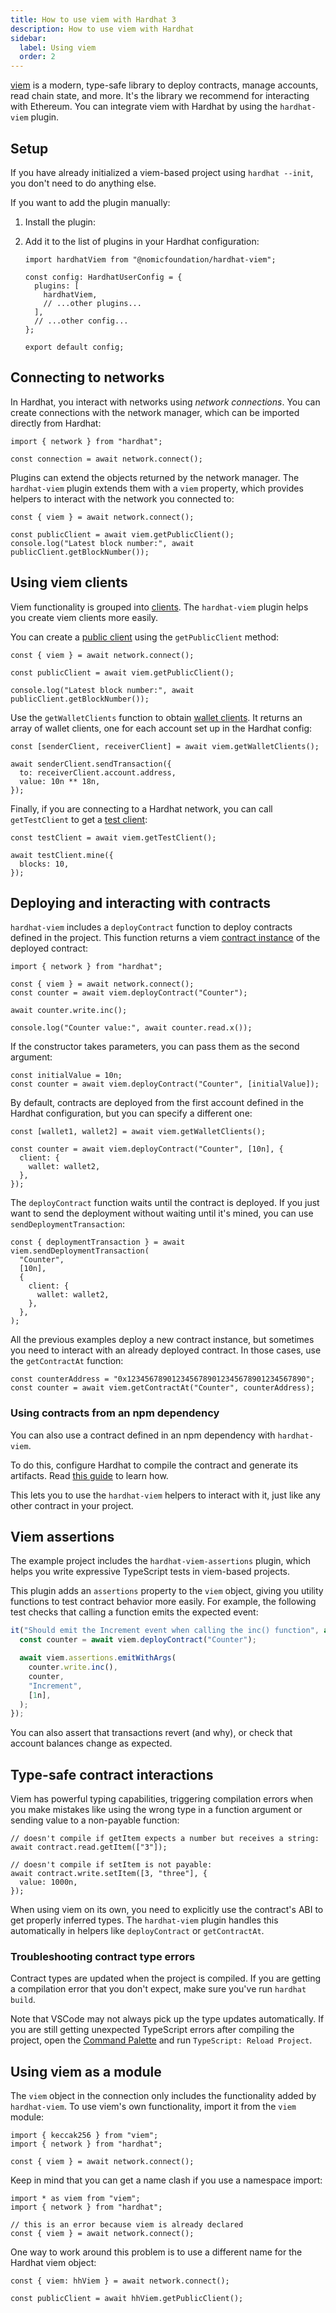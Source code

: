 ```yaml
---
title: How to use viem with Hardhat 3
description: How to use viem with Hardhat
sidebar:
  label: Using viem
  order: 2
---
```



[viem](https://viem.sh/) is a modern, type-safe library to deploy contracts, manage accounts, read chain state, and more. It's the library we recommend for interacting with Ethereum. You can integrate viem with Hardhat by using the `hardhat-viem` plugin.

## Setup

If you have already initialized a viem-based project using `hardhat --init`, you don't need to do anything else.

If you want to add the plugin manually:

1. Install the plugin:

   <Install packages="@nomicfoundation/hardhat-viem" />

2. Add it to the list of plugins in your Hardhat configuration:

   ```tsx
   import hardhatViem from "@nomicfoundation/hardhat-viem";

   const config: HardhatUserConfig = {
     plugins: [
       hardhatViem,
       // ...other plugins...
     ],
     // ...other config...
   };

   export default config;
   ```

## Connecting to networks

In Hardhat, you interact with networks using _network connections_. You can create connections with the network manager, which can be imported directly from Hardhat:

```tsx
import { network } from "hardhat";

const connection = await network.connect();
```

Plugins can extend the objects returned by the network manager. The `hardhat-viem` plugin extends them with a `viem` property, which provides helpers to interact with the network you connected to:

```tsx
const { viem } = await network.connect();

const publicClient = await viem.getPublicClient();
console.log("Latest block number:", await publicClient.getBlockNumber());
```

## Using viem clients

Viem functionality is grouped into [clients](https://viem.sh/docs/clients/intro). The `hardhat-viem` plugin helps you create viem clients more easily.

You can create a [public client](https://viem.sh/docs/clients/public) using the `getPublicClient` method:

```tsx
const { viem } = await network.connect();

const publicClient = await viem.getPublicClient();

console.log("Latest block number:", await publicClient.getBlockNumber());
```

Use the `getWalletClients` function to obtain [wallet clients](https://viem.sh/docs/clients/wallet). It returns an array of wallet clients, one for each account set up in the Hardhat config:

```tsx
const [senderClient, receiverClient] = await viem.getWalletClients();

await senderClient.sendTransaction({
  to: receiverClient.account.address,
  value: 10n ** 18n,
});
```

Finally, if you are connecting to a Hardhat network, you can call `getTestClient` to get a [test client](https://viem.sh/docs/clients/test):

```tsx
const testClient = await viem.getTestClient();

await testClient.mine({
  blocks: 10,
});
```

## Deploying and interacting with contracts

`hardhat-viem` includes a `deployContract` function to deploy contracts defined in the project. This function returns a viem [contract instance](https://viem.sh/docs/contract/getContract) of the deployed contract:

```tsx
import { network } from "hardhat";

const { viem } = await network.connect();
const counter = await viem.deployContract("Counter");

await counter.write.inc();

console.log("Counter value:", await counter.read.x());
```

If the constructor takes parameters, you can pass them as the second argument:

```tsx
const initialValue = 10n;
const counter = await viem.deployContract("Counter", [initialValue]);
```

By default, contracts are deployed from the first account defined in the Hardhat configuration, but you can specify a different one:

```tsx
const [wallet1, wallet2] = await viem.getWalletClients();

const counter = await viem.deployContract("Counter", [10n], {
  client: {
    wallet: wallet2,
  },
});
```

The `deployContract` function waits until the contract is deployed. If you just want to send the deployment without waiting until it's mined, you can use `sendDeploymentTransaction`:

```tsx
const { deploymentTransaction } = await viem.sendDeploymentTransaction(
  "Counter",
  [10n],
  {
    client: {
      wallet: wallet2,
    },
  },
);
```

All the previous examples deploy a new contract instance, but sometimes you need to interact with an already deployed contract. In those cases, use the `getContractAt` function:

```tsx
const counterAddress = "0x1234567890123456789012345678901234567890";
const counter = await viem.getContractAt("Counter", counterAddress);
```

### Using contracts from an npm dependency

You can also use a contract defined in an npm dependency with `hardhat-viem`.

To do this, configure Hardhat to compile the contract and generate its artifacts. Read [this guide](/docs/guides/configuring-the-compiler#generating-artifacts-from-npm-dependencies) to learn how.

This lets you to use the `hardhat-viem` helpers to interact with it, just like any other contract in your project.

## Viem assertions

The example project includes the `hardhat-viem-assertions` plugin, which helps you write expressive TypeScript tests in viem-based projects.

This plugin adds an `assertions` property to the `viem` object, giving you utility functions to test contract behavior more easily. For example, the following test checks that calling a function emits the expected event:

```typescript
it("Should emit the Increment event when calling the inc() function", async function () {
  const counter = await viem.deployContract("Counter");

  await viem.assertions.emitWithArgs(
    counter.write.inc(),
    counter,
    "Increment",
    [1n],
  );
});
```

You can also assert that transactions revert (and why), or check that account balances change as expected.

## Type-safe contract interactions

Viem has powerful typing capabilities, triggering compilation errors when you make mistakes like using the wrong type in a function argument or sending value to a non-payable function:

```tsx
// doesn't compile if getItem expects a number but receives a string:
await contract.read.getItem(["3"]);

// doesn't compile if setItem is not payable:
await contract.write.setItem([3, "three"], {
  value: 1000n,
});
```

When using viem on its own, you need to explicitly use the contract's ABI to get properly inferred types. The `hardhat-viem` plugin handles this automatically in helpers like `deployContract` or `getContractAt`.

### Troubleshooting contract type errors

Contract types are updated when the project is compiled. If you are getting a compilation error that you don't expect, make sure you've run `hardhat build`.

Note that VSCode may not always pick up the type updates automatically. If you are still getting unexpected TypeScript errors after compiling the project, open the [Command Palette](https://code.visualstudio.com/docs/getstarted/userinterface#_command-palette) and run `TypeScript: Reload Project`.

## Using viem as a module

The `viem` object in the connection only includes the functionality added by `hardhat-viem`. To use viem's own functionality, import it from the `viem` module:

```tsx
import { keccak256 } from "viem";
import { network } from "hardhat";

const { viem } = await network.connect();
```

Keep in mind that you can get a name clash if you use a namespace import:

```tsx
import * as viem from "viem";
import { network } from "hardhat";

// this is an error because viem is already declared
const { viem } = await network.connect();
```

One way to work around this problem is to use a different name for the Hardhat viem object:

```tsx
const { viem: hhViem } = await network.connect();

const publicClient = await hhViem.getPublicClient();
```
